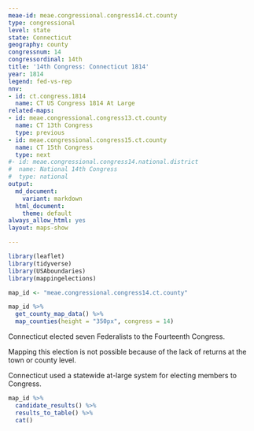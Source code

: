 ```yaml
---
meae-id: meae.congressional.congress14.ct.county
type: congressional
level: state
state: Connecticut
geography: county
congressnum: 14
congressordinal: 14th
title: '14th Congress: Connecticut 1814'
year: 1814
legend: fed-vs-rep
nnv:
- id: ct.congress.1814
  name: CT US Congress 1814 At Large
related-maps:
- id: meae.congressional.congress13.ct.county
  name: CT 13th Congress
  type: previous
- id: meae.congressional.congress15.ct.county
  name: CT 15th Congress
  type: next
#- id: meae.congressional.congress14.national.district
#  name: National 14th Congress
#  type: national
output:
  md_document:
    variant: markdown
  html_document:
    theme: default
always_allow_html: yes
layout: maps-show

---
```


```r
library(leaflet)
library(tidyverse)
library(USAboundaries)
library(mappingelections)

map_id <- "meae.congressional.congress14.ct.county"
```

<div class="map">

```r
map_id %>%
  get_county_map_data() %>%
  map_counties(height = "350px", congress = 14)
```

</div>

Connecticut elected seven Federalists to the Fourteenth Congress.

Mapping this election is not possible because of the lack of returns at the town or county level.

Connecticut used a statewide at-large system for electing members to Congress.

<div class="results-table">

```r
map_id %>%
  candidate_results() %>%
  results_to_table() %>%
  cat()
```

</div>
